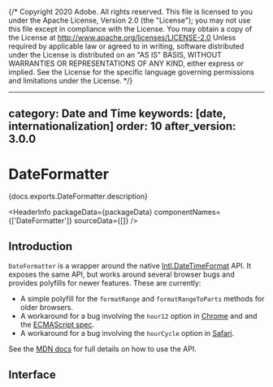 {/* Copyright 2020 Adobe. All rights reserved.
This file is licensed to you under the Apache License, Version 2.0 (the "License");
you may not use this file except in compliance with the License. You may obtain a copy
of the License at http://www.apache.org/licenses/LICENSE-2.0
Unless required by applicable law or agreed to in writing, software distributed under
the License is distributed on an "AS IS" BASIS, WITHOUT WARRANTIES OR REPRESENTATIONS
OF ANY KIND, either express or implied. See the License for the specific language
governing permissions and limitations under the License. */}



---
category: Date and Time
keywords: [date, internationalization]
order: 10
after_version: 3.0.0
---

# DateFormatter

<PageDescription>{docs.exports.DateFormatter.description}</PageDescription>

<HeaderInfo
  packageData={packageData}
  componentNames={['DateFormatter']}
  sourceData={[]} />

## Introduction

`DateFormatter` is a wrapper around the native [Intl.DateTimeFormat](https://developer.mozilla.org/en-US/docs/Web/JavaScript/Reference/Global_Objects/Intl/DateTimeFormat) API. It exposes the same API, but works around several browser bugs and provides polyfills for newer features. These are currently:

* A simple polyfill for the `formatRange` and `formatRangeToParts` methods for older browsers.
* A workaround for a bug involving the `hour12` option in [Chrome](https://bugs.chromium.org/p/chromium/issues/detail?id=1045791) and and the [ECMAScript spec](https://github.com/tc39/ecma402/issues/402).
* A workaround for a bug involving the `hourCycle` option in [Safari](https://bugs.webkit.org/show_bug.cgi?id=229313).

See the [MDN docs](https://developer.mozilla.org/en-US/docs/Web/JavaScript/Reference/Global_Objects/Intl/DateTimeFormat) for full details on how to use the API.

## Interface

<ClassAPI links={docs.links} class={docs.exports.DateFormatter} />
